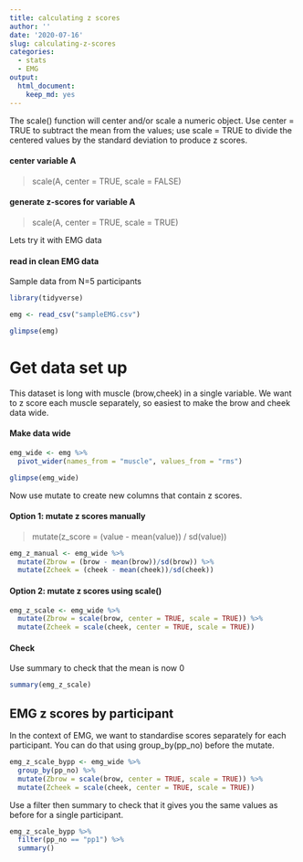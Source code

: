```yaml
---
title: calculating z scores
author: ''
date: '2020-07-16'
slug: calculating-z-scores
categories:
  - stats
  - EMG
output:
  html_document:
    keep_md: yes
---
```



The scale() function will center and/or scale a numeric object. Use center = TRUE to subtract the mean from the values; use scale = TRUE to divide the centered values by the standard deviation to produce z scores.

#### center variable A 
 
 > scale(A, center = TRUE, scale = FALSE)


#### generate z-scores for variable A 

> scale(A, center = TRUE, scale = TRUE)

Lets try it with EMG data

#### read in clean EMG data

Sample data from N=5 participants

```r
library(tidyverse)

emg <- read_csv("sampleEMG.csv")

glimpse(emg)
```


# Get data set up 

This dataset is long with muscle (brow,cheek) in a single variable. We want to z score each muscle separately, so easiest to make the brow and cheek data wide. 

#### Make data wide

```r
emg_wide <- emg %>%
  pivot_wider(names_from = "muscle", values_from = "rms")

glimpse(emg_wide)
```

Now use mutate to create new columns that contain z scores.

#### Option 1: mutate z scores manually

> mutate(z_score = (value - mean(value)) / sd(value))

```r
emg_z_manual <- emg_wide %>%
  mutate(Zbrow = (brow - mean(brow))/sd(brow)) %>%
  mutate(Zcheek = (cheek - mean(cheek))/sd(cheek))
```


#### Option 2: mutate z scores using scale()

```r
emg_z_scale <- emg_wide %>%
  mutate(Zbrow = scale(brow, center = TRUE, scale = TRUE)) %>%
  mutate(Zcheek = scale(cheek, center = TRUE, scale = TRUE))
```

#### Check

Use summary to check that the mean is now 0

```r
summary(emg_z_scale)
```


## EMG z scores by participant

In the context of EMG, we want to standardise scores separately for each participant. You can do that using group_by(pp_no) before the mutate. 


```r
emg_z_scale_bypp <- emg_wide %>%
  group_by(pp_no) %>%
  mutate(Zbrow = scale(brow, center = TRUE, scale = TRUE)) %>%
  mutate(Zcheek = scale(cheek, center = TRUE, scale = TRUE))
```


Use a filter then summary to check that it gives you the same values as before for a single participant.

```r
emg_z_scale_bypp %>%
  filter(pp_no == "pp1") %>%
  summary()
```



